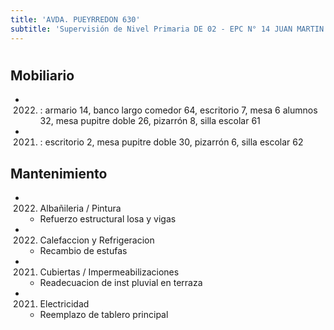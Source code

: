 ```yaml
---
title: 'AVDA. PUEYRREDON 630'
subtitle: 'Supervisión de Nivel Primaria DE 02 - EPC N° 14 JUAN MARTIN DE PUEYRREDON - EPA N° 14 JUAN MARTIN DE PUEYRREDON'
---
```


#


## Mobiliario

*  (2022) : armario 14, banco largo comedor 64, escritorio 7, mesa 6 alumnos 32, mesa pupitre doble 26, pizarrón 8, silla escolar 61 

*  (2021) : escritorio 2, mesa pupitre doble 30, pizarrón 6, silla escolar 62 





## Mantenimiento

*  (2022) Albañileria / Pintura 
    + Refuerzo estructural losa y vigas

*  (2022) Calefaccion y Refrigeracion 
    + Recambio de estufas

*  (2021) Cubiertas / Impermeabilizaciones 
    + Readecuacion de inst pluvial en terraza

*  (2021) Electricidad 
    + Reemplazo de tablero principal



